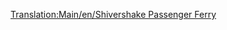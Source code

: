[[Translation:Main/en/Shivershake Passenger Ferry]]{{Template:Barcos/Es
|Nombre=Ferry de Pasajeros Shivershake
|Imagen=[[File:en/Toylandpassengership.png|Ferry de Pasajeros Shivershake]]
|Precio=42.650 € (21.325 £)
|Velocidad=64 km/h (40 mph)
|Coste-anual=2.624 € (1.312 £)
|Diseño=1977
|Duración=30
|Capacidad=130 Pasajeros
|Descripción= El ferry de Pasajeros Shivershake es el segundo barco de pasajeros de Fantasía y es dos veces más rápido que el [[Main/es/Ferry de Pasajeros Chugger-Chug|Ferry de Pasajeros Chugger-Chug]]. Se crea para un transporte lento de pasajeros a largas distancias.
|Vida-real=Ficción.
}}